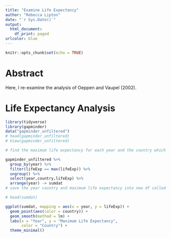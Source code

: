 ```yaml
---
title: "Examine Life Expectancy"
author: "Rebecca Lipton"
date: "`r Sys.Date()`"
output:
  html_document:
    df_print: paged
urlcolor: blue
---
```


```r
knitr::opts_chunk$set(echo = TRUE)
```

# Abstract

Here, I re-examine the analysis of Oeppen and Vaupel (2002).

# Life Expectancy Analysis
```r
library(tidyverse)
library(gapminder)
data("gapminder_unfiltered")
# head(gapminder_unfiltered)
# View(gapminder_unfiltered)

# find the maximum life expectancy for each year and the country which had the maximum life expectancy

gapminder_unfiltered %>% 
  group_by(year) %>% 
  filter(lifeExp == max(lifeExp)) %>% 
  ungroup() %>% 
  select(year,country,lifeExp) %>% 
  arrange(year) -> sumdat
# save the year country and maximum life expectancy into new df called sumdat

# head(sumdat)

ggplot(sumdat, mapping = aes(x = year, y = lifeExp)) +
  geom_point(aes(color = country)) + 
  geom_smooth(method = lm) +
  labs(x = "Year", y = "Maximum Life Expectancy",
       color = "Country") +
  theme_minimal()
```

